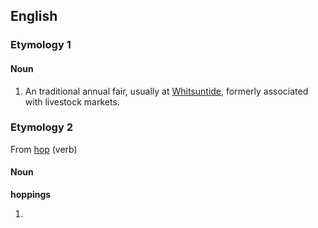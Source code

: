 ==English==

===Etymology 1===
{{etystub}}

====Noun====
{{en-noun|[[plurale tantum|plural form only]]}}
# {{UK}} An traditional annual fair, usually at [[Whitsuntide]], formerly associated with livestock markets.

===Etymology 2===
From [[hop]] (verb)

====Noun====
'''hoppings'''
# {{plural of|[[hopping]]}}